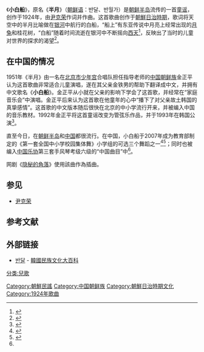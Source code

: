 {{globalize|area=中国}}
{{Infobox East Asian
|koreantitle  = 韓國名称
|hangul       = 반달
|hanja        =  半달
|rr           = bandal
|mr           = pantal
|koreantitle2   = 朝鮮名称
|hangul2        = 반월가
|hanja2         = 半月歌
|rr2            = banwolga
|mr2            = panwŏlka
}}
《'''小白船'''》，原名《'''半月'''》（[[朝鲜语|朝鲜语]]：반달、반월가）是[[朝鲜半岛|朝鲜半岛]]流传的一首[[童谣|童谣]]，创作于1924年，由[[尹克荣|尹克荣]]作词并作曲。这首歌曲创作于[[朝鮮日治時期|朝鮮日治時期]]，歌词将天空中的半月比喻做在[[银河|银河]]中航行的白船，“船上”有东亚传说中月亮上经常出现的[[月兔|月兔]]和桂花树，“白船”随着时间流逝在银河中不断摇向[[極樂世界|西天]]<ref name="acc">{{cite journal|author=张颖|title=手风琴曲《小白船》的演奏提示|work=小演奏家|year=2012}}</ref>，反映出了当时的儿童对世界的探求的渴望<ref>{{cite journal|author=丁美香|title=歌曲《小白船》教案|publisher=儿童音乐|year=2002}}</ref>。

==在中国的情况==
1951年《半月》由一名在[[北京市少年宫|北京市少年宫]]合唱队担任指导老师的[[中国朝鲜族|中国朝鲜族]]金正平认为这首歌曲非常适合儿童演唱，遂在其父亲金铁男的帮助下翻译成中文，并拥有中文歌名《'''小白船'''》。金正平从小就在父亲的影响下学会了这首歌，并经常在“家庭音乐会”中演唱。金正平后来认为这首歌在他童年的心中“播下了对父亲故土韩国的真挚感情”。这首歌的中文版本随后很快在北京的中小学流行开来，并被编入中国的音乐教材。1992年金正平将这首童谣改变为管弦乐作品，并于1993年在韩国公演<ref>{{cite journal|author=李柏青|title=管弦乐《小白船》的音乐分析|work=北方音乐|year=2014}}</ref>。

直至今日，在[[朝鲜半岛|朝鲜半岛]]和[[中国|中国]]都很流行。在中国，小白船于2007年成为教育部制定的《第一套全国中小学校园集体舞》小学组的可选三个舞蹈之一<ref>{{cite news|title=《第一套全国中小学校园集体舞》昨天推广亮相|url=http://news.sina.com.cn/c/2007-06-13/020112010057s.shtml|publisher=新浪网|date=2007-06-13|work=燕赵都市报|accessdate=2019-03-08|archive-date=2019-03-27|archive-url=https://web.archive.org/web/20190327085900/http://news.sina.com.cn/c/2007-06-13/020112010057s.shtml|dead-url=no}}</ref><ref>{{cite journal|author=杨发禄|title=我这样教《小白船》|publisher=中国学校体育|year=2008}}</ref>；同时也被编入[[中国乐协|中国乐协]]第三套手风琴考级六级的“中国曲目”中<ref name="acc"/>。

网剧《[[隐秘的角落|隐秘的角落]]》使用該曲作為插曲。

==参见==
*[[尹克荣|尹克荣]]
==参考文献==
{{reflist}}
==外部链接==
*[http://encykorea.aks.ac.kr/Contents/Index?contents_id=E0021454 반달] {{Wayback|url=http://encykorea.aks.ac.kr/Contents/Index?contents_id=E0021454 |date=20210202174938 }} - [[韓國民族文化大百科|韓國民族文化大百科]]

[[分类:兒歌|分类:兒歌]]
[[Category:朝鮮民謠|Category:朝鮮民謠]]
[[Category:中国朝鲜族|Category:中国朝鲜族]]
[[Category:朝鮮日治時期文化|Category:朝鮮日治時期文化]]
[[Category:1924年歌曲|Category:1924年歌曲]]